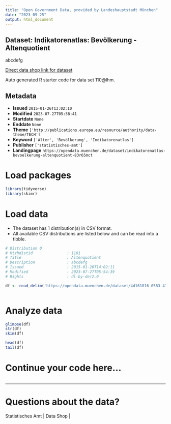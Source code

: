 ```yaml
---
title: "Open Government Data, provided by Landeshauptstadt München"
date: "2023-09-25"
output: html_document
---
```


## Dataset: Indikatorenatlas: Bevölkerung - Altenquotient

abcdefg

[Direct data shop link for dataset](https://opendata.muenchen.de/dataset/110@lhm)

Auto generated R starter code for data set 110@lhm.

## Metadata

- **Issued** `2015-01-26T13:02:10`
- **Modified** `2023-07-27T05:58:41`
- **Startdate** `None`
- **Enddate** `None`
- **Theme** `['http://publications.europa.eu/resource/authority/data-theme/TECH']`
- **Keyword** `['Alter', 'Bevölkerung', 'Indikatorenatlas']`
- **Publisher** `['statistisches-amt']`
- **Landingpage** `https://opendata.muenchen.de/dataset/indikatorenatlas-bevoelkerung-altenquotient-83r65mct`


# Load packages

```r

library(tidyverse)
library(skimr)

```

# Load data

-   The dataset has 1 distribution(s) in CSV format.
-   All available CSV distributions are listed below and can be read into a tibble.

```r

# Distribution 0
# Ktzhdistid               : 1101
# Title                    : Altenquotient
# Description              : abcdefg
# Issued                   : 2015-01-26T14:02:11
# Modified                 : 2023-07-27T05:54:39
# Rights                   : dl-by-de/2.0

df <- read_delim('https://opendata.muenchen.de/dataset/4d161816-0583-4713-8048-9ada492ecfae/resource/0a471ad2-0e4e-4a6b-815d-b461253a9ee2/download/indikat_bevoelkerung_altenquotient_240723.csv')



```

# Analyze data

```r

glimpse(df)
str(df)
skim(df)

head(df)
tail(df)

```

# Continue your code here...

```r

```

------------------------------------------------------------------------

# Questions about the data?

Statistisches Amt | Data Shop | 
